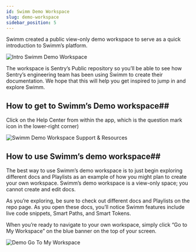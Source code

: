 ```yaml
---
id: Swimm Demo Workspace
slug: demo-workspace
sidebar_position: 5
---
```


Swimm created a public view-only demo workspace to serve as a quick introduction to Swimm’s platform. 

![Intro Swimm Demo Workspace](../../static/img/Swimm_Demo_Workspace1.png) 

The workspace is Sentry’s Public repository so you’ll be able to see how Sentry’s engineering team has been using Swimm to create their documentation. We hope that this will help you get inspired to jump in and explore Swimm.
## How to get to Swimm’s Demo workspace##

Click on the Help Center from within the app, which is the question mark icon in the lower-right corner)

![Swimm Demo Workspace Support & Resources](../../static/img/Swimm_Demo_Workspace2.png)

## How to use Swimm’s demo workspace## 

The best way to use Swimm’s demo workspace is to just begin exploring different docs and Playlists as an example of how you might plan to create your own workspace. Swimm’s demo workspace is a view-only space; you cannot create and edit docs. 

As you’re exploring, be sure to check out different docs and Playlists on the repo page. As you open these docs, you’ll notice Swimm features include live code snippets, Smart Paths, and Smart Tokens.

When you’re ready to navigate to your own workspace, simply click “Go to My Workspace” on the blue banner on the top of your screen.

![Demo Go To My Workspace](../../static/img/Swimm_Demo_Workspace3.png)

